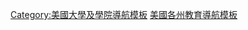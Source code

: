 {{template category|type=navbox}}
[[Category:美國大學及學院導航模板|Category:美國大學及學院導航模板]]
[[Category:美國各州教育導航模板|]]